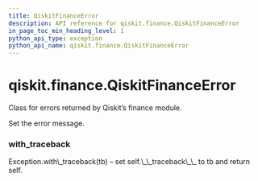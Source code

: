 ```yaml
---
title: QiskitFinanceError
description: API reference for qiskit.finance.QiskitFinanceError
in_page_toc_min_heading_level: 1
python_api_type: exception
python_api_name: qiskit.finance.QiskitFinanceError
---
```


<span id="qiskit-finance-qiskitfinanceerror" />

# qiskit.finance.QiskitFinanceError

<Class id="qiskit.finance.QiskitFinanceError" name="QiskitFinanceError" isDedicatedPage={true} github="https://github.com/qiskit-community/qiskit-aqua/tree/stable/0.8/qiskit/finance/exceptions.py" signature="QiskitFinanceError(*message)">
  Class for errors returned by Qiskit’s finance module.

  Set the error message.

  ### with\_traceback

  <Function id="qiskit.finance.QiskitFinanceError.with_traceback" name="with_traceback" signature="with_traceback()">
    Exception.with\_traceback(tb) – set self.\_\_traceback\_\_ to tb and return self.
  </Function>
</Class>

